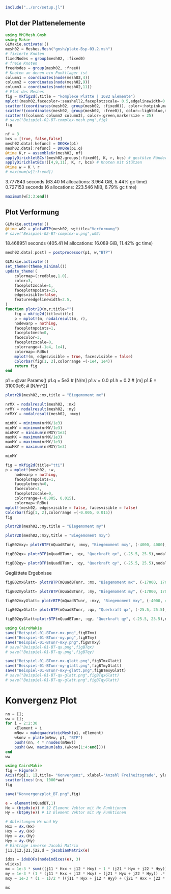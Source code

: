 ```julia
include("../src/setup.jl")
```

## Plot der Plattenelemente
```julia
using MMJMesh.Gmsh
using Makie
GLMakie.activate!()
mesh02 = Meshes.Mesh("gmsh/plate-Bsp-03.2.msh")
# fixierte Knoten
fixedNodes = group(mesh02, :fixed0)
# freie Knoten
freeNodes = group(mesh02, :free0)
# Knoten an denen ein Punktlager ist 
column1 = coordinates(node(mesh02,4))
column2 = coordinates(node(mesh02,9))
column3 = coordinates(node(mesh02,11))
# Plot des Meshes
fig = mkfig2d(;title = "komplexe Platte | 1682 Elemente")
mplot!(mesh02,facecolor=:seashell2,faceplotzscale= 0.5,edgelinewidth=0.4,nodesvisible=true,edgesvisible=true,nodesize=5)
scatter!(coordinates(mesh02, group(mesh02, :fixed0)), color=:hotpink,markersize = 15)
scatter!(coordinates(mesh02, group(mesh02, :free0)), color=:lightblue,markersize = 15)
scatter!([column1 column2 column3], color=:green,markersize = 25)
# save("Beispiel-02-BT-complex-mesh.png",fig)
fig
```

```julia
nf = 3
bcs = [true, false,false]
mesh02.data[:kefunc] = DKQKe(p1)
mesh02.data[:refunc] = DKQRe(p1.q)
@time K,r = assembleKr(mesh02, nf)
applyDirichletBCs!(mesh02.groups[:fixed0], K, r, bcs) # gestütze Ränder
applyDirichletBCs!([4,9,11], K, r, bcs) # Knoten mit Stützen 
@time w = K \ r
# maximum(w[1:3:end])
```

3.777843 seconds (63.40 M allocations: 3.964 GiB, 5.44% gc time)
0.727153 seconds (6 allocations: 223.546 MiB, 6.79% gc time)

```julia
maximum(w[3:3:end])
```

## Plot Verformung

```julia
GLMakie.activate!()
@time w02 = plotwBTP(mesh02, w;title="Verformung")
# save("Beispiel-02-BT-complex-w.png",w02)
```

18.468951 seconds (405.41 M allocations: 16.089 GiB, 11.42% gc time)

```julia
mesh02.data[:post] = postprocessor(p1, w,"BTP")  
```

```julia
GLMakie.activate!()
set_theme!(theme_minimal())
update_theme!(
    colormap=(:redblue,1.0),
    color=3,
    faceplotzscale=1,
    faceplotnpoints=15,
    edgesvisible=false,
    featureedgelinewidth=2.5,
) 
function plotr2D(m,r;title="")
    fig = mkfig2d(title=title)
    p = mplot!(m, nodalresult(m, r), 
    nodewarp = nothing,
    faceplotnpoints=1,
    faceplotmesh=0,
    facecolor=3,
    faceplotzscale=0,
    colorrange=(-1e4, 1e4),
    colormap=:RdBu)
    mplot!(m, edgesvisible = true, facesvisible = false)
    Colorbar(fig[1, 2],colorrange =(-1e4, 1e4))
    return fig
end
```

p1 = @var Params()
p1.q = 5e3		# [N/m]
p1.ν = 0.0
p1.h = 0.2		# [m]
p1.E = 31000e6;	# [N/m^2]

```julia
plotr2D(mesh02,:mx,title = "Biegemoment mx")
```

```julia
nrMX = nodalresult(mesh02, :mx)
nrMY = nodalresult(mesh02, :my)
nrMXY = nodalresult(mesh02, :mxy)

minMX = minimum(nrMX/1e3)
minMY = minimum(nrMY/1e3)
minMXY = minimum(nrMXY/1e3)
maxMX = maximum(nrMX/1e3)
maxMY = maximum(nrMY/1e3)
maxMXY = maximum(nrMXY/1e3)
```

```julia
minMY
```

```julia
fig = mkfig2d(title="tti")
p = mplot!(mesh02, :w, 
    nodewarp = nothing,
    faceplotnpoints=1,
    faceplotmesh=0,
    facecolor=3,
    faceplotzscale=0,
    colorrange=(-0.005, 0.015),
    colormap=:RdBu)
mplot!(mesh02, edgesvisible = false, facesvisible = false)
Colorbar(fig[1, 2],colorrange =(-0.005, 0.015))
fig
```

```julia
plotr2D(mesh02,:my,title = "Biegemoment my")
```

```julia
plotr2D(mesh02,:mxy,title = "Biegemoment mxy")
```

```julia
figB02mxy= plotrBTP(mQuadBTunr, :mxy, "Biegemoment mxy", (-4000, 4000),nodal = false, a3d=true)
```

```julia
figB02qx= plotrBTP(mQuadBTunr, :qx, "Querkraft qx", (-25.5, 25.5),nodal = false, a3d=true)
```

```julia
figB02qy= plotrBTP(mQuadBTunr, :qy, "Querkraft qy", (-25.5, 25.5),nodal = false, a3d=true)
```

Geglättete Ergebnisse 
```julia
figB02mxGlatt= plotrBTP(mQuadBTunr, :mx, "Biegemoment mx", (-17000, 17000),nodal = true, a3d=true)
```


```julia
figB02myGlatt= plotrBTP(mQuadBTunr, :my, "Biegemoment my", (-17000, 17000),nodal = true, a3d=true)
```

```julia
figB02mxyGlatt= plotrBTP(mQuadBTunr, :mxy, "Biegemoment mxy", (-4000, 4000),nodal = true, a3d=true)
```

```julia
figB02qxGlatt= plotrBTP(mQuadBTunr, :qx, "Querkraft qx", (-25.5, 25.5),nodal = true, a3d=true)
```

```julia
figB02qyGlatt=plotrBTP(mQuadBTunr, :qy, "Querkraft qy", (-25.5, 25.5),nodal = true, a3d=true)
```


```julia
using CairoMakie
save("Beispiel-01-BTunr-mx.png",figBTmx)
save("Beispiel-01-BTunr-my.png",figBTmy)
save("Beispiel-01-BTunr-mxy.png",figBTmxy)
# save("Beispiel-01-BT-qx.png",figBTqx)
# save("Beispiel-01-BT-qy.png",figBTqy)

save("Beispiel-01-BTunr-mx-glatt.png",figBTmxGlatt)
save("Beispiel-01-BTunr-my-glatt.png",figBTmyGlatt)
save("Beispiel-01-BTunr-mxy-glatt.png",figBTmxyGlatt)
# save("Beispiel-01-BT-qx-glatt.png",figBTqxGlatt)
# save("Beispiel-01-BT-qy-glatt.png",figBTqyGlatt)
```

# Konvergenz Plot

```julia
nn = [];
ww = [];
for i = 2:2:30
    xElement = i
    mNew = makequadratcicMesh(p1, xElement)
    wkonv = plate(mNew, p1, "BTP")
    push!(nn, 4 * nnodes(mNew))
    push!(ww, maximum(abs.(wkonv[1:4:end])))
end
ww
```


```julia
using CairoMakie
fig = Figure()
Axis(fig[1, 1],title= "Konvergenz", xlabel="Anzahl Freiheitsgrade", ylabel="Maximale Verschiebung in mm")
scatterlines!(nn, 1000*ww)
fig
```

```julia
save("Konvergenzplot_BT.png",fig)
```


```julia
e = element(mQuadBT,1)
Hx = (btpHx(e)) # 12 Element Vektor mit Hx Funktionen 
Hy = (btpHy(e)) # 12 Element Vektor mit Hy Funktionen 

# Ableitungen Hx und Hy
Hxx = ∂x.(Hx)
Hxy = ∂y.(Hx)
Hyx = ∂x.(Hy)
Hyy = ∂y.(Hy) 
# Einträge inverse Jacobi Matrix
j11,j12,j21,j22,d = jacobianMatrix(e)

idxs = idxDOFs(nodeindices(e), 3)
w[idxs]
mx = 1e-3 * sum(((j11 * Hxx + j12 * Hxy) + 1 * (j21 * Hyx + j22 * Hyy)) .* w[idxs])
my = 1e-3 * (1 * (j11 * Hxx + j12 * Hxy) + (j21 * Hyx + j22 * Hyy)) .* w[idxs]
mxy = 1e-3 * (1 - 1)/2 * ((j11 * Hyx + j12 * Hyy) + (j21 * Hxx + j22 * Hxy)) .* w[idxs]

mx
```